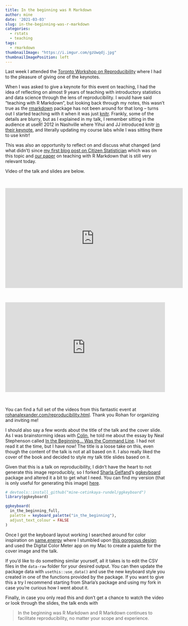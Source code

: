```yaml
---
title: In the beginning was R Markdown
author: mine
date: '2021-03-03'
slug: in-the-beginning-was-r-markdown
categories:
  - rstats
  - teaching
tags: 
  - rmarkdown
thumbnailImage: "https://i.imgur.com/gzUwqdj.jpg"
thumbnailImagePosition: left
---
```


Last week I attended the [Toronto Workshop on Reproducibility](https://rohanalexander.com/reproducibility.html) where I had to the pleasure of giving one of the keynotes. 

When I was asked to give a keynote for this event on teaching, I had the idea of reflecting on almost 9 years of teaching with introductory statistics and data science through the lens of reproducibility. I would have said "teaching with R Markdown", but looking back through my notes, this wasn't true as the [rmarkdown](https://rmarkdown.rstudio.com/docs/) package has not been around for that long -- turns out I started teaching with it when it was just [knitr](https://yihui.org/knitr/). Frankly, some of the details are blurry, but as I explained in my talk, I remember sitting in the audience at useR! 2012 in Nashville where Yihui and JJ introduced knitr [in their keynote](https://slides.yihui.org/2012-knitr-RStudio.html), and literally updating my course labs while I was sitting there to use knitr!

This was also an opportunity to reflect on and discuss what changed (and what didn't) since [my first blog post on Citizen Statistician](http://www.citizen-statistician.org/2012/10/planting-seeds-of-reproducibility-with-knitr-and-markdown/) which was on this topic and [our  paper](https://escholarship.org/uc/item/90b2f5xh) on teaching with R Markdown that is still very relevant today.

Video of the talk and slides are below.

<br>

<center><iframe width="560" height="315" src="https://www.youtube.com/embed/ANH2tv2vkew" frameborder="0" allow="accelerometer; autoplay; clipboard-write; encrypted-media; gyroscope; picture-in-picture" allowfullscreen></iframe></center>

<br>

<div style="left: 0; width: 100%; height: 0; position: relative; padding-bottom: 56.1972%;"><iframe width="560" height="315" src="https://speakerdeck.com/player/6319af333f8049dbb98f0153bc53ebc4" style="border: 0; top: 0; left: 0; width: 100%; height: 100%; position: absolute;" allowfullscreen scrolling="no" allow="encrypted-media"></iframe></div>

<br>

You can find a full set of the videos from this fantastic event at [rohanalexander.com/reproducibility.html](https://rohanalexander.com/reproducibility.html). Thank you Rohan for organizing and inviting me!

I should also say a few words about the title of the talk and the cover slide. As I was brainstorming ideas with [Colin](http://www2.stat.duke.edu/~cr173/), he told me about the essay by Neal Stephenson called [In the Beginning... Was the Command Line](https://en.wikipedia.org/wiki/In_the_Beginning..._Was_the_Command_Line). I had not read it at the time, but I have now! The title is a loose take on this, even though the content of the talk is not at all based on it. I also really liked the cover of the book and decided to style my talk title slides based on it. 

Given that this is a talk on reproducibility, I didn't have the heart to not generate this image reproducibly, so I forked [Sharla Gelfand](https://sharla.party/)'s [ggkeyboard](https://github.com/sharlagelfand/ggkeyboard) package and altered it a bit to get what I need. You can find my version (that is only useful for generating this image) [here](https://github.com/mine-cetinkaya-rundel/ggkeyboard). 

```r
# devtools::install_github("mine-cetinkaya-rundel/ggkeyboard")
library(ggkeyboard)

ggkeyboard(
  in_the_beginning_full, 
  palette = keyboard_palette("in_the_beginning"), 
  adjust_text_colour = FALSE
)
```

Once I got the keyboard layout working I searched around for color inspiration on [same.energy](http://same.energy/) where I stumbled upon [this gorgeous design](https://www.instagram.com/p/CFcKz89nWE0) and used the Digital Color Meter app on my Mac to create a palette for the cover image and the talk. 

If you'd like to do something similar yourself, all it takes is to edit the CSV files in the `data-raw` folder for your desired output. You can then update the package data with `usethis::use_data()` and use the new keyboard style you created in one of the functions provided by the package. If you want to give this a try I recommend starting from Sharla's package and using my fork in case you're curious how I went about it.

Finally, in case you only read this and don't get a chance to watch the video or look through the slides, the talk ends with

> In the beginning was R Markdown and R Markdown continues to facilitate reproducibility, 
no matter your scope and experience.

